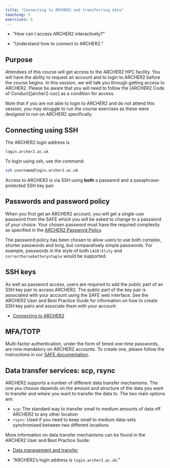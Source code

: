 ```yaml
---
title: "Connecting to ARCHER2 and transferring data"
teaching: 5
exercises: 0
---
```


:::::::::::::::::::::::::::::::::::::: questions

- "How can I access ARCHER2 interactively?"

::::::::::::::::::::::::::::::::::::::::::::::::

:::::::::::::::::::::::::::::::::::::: objectives

- "Understand how to connect to ARCHER2."

::::::::::::::::::::::::::::::::::::::::::::::::


## Purpose

Attendees of this course will get access to the ARCHER2 HPC facility.
You will have the ability to request an account and to login to ARCHER2 before the course begins.
In this session, we will talk you through getting access to ARCHER2.
Please be aware that you will need to follow the [ARCHER2 Code of Conduct][archer2-coc] as a condition for access.

Note that if you are not able to login to ARCHER2 and do not attend this session,
you may struggle to run the course exercises as these were designed to run on ARCHER2 specifically.

## Connecting using SSH

The ARCHER2 login address is

```
login.archer2.ac.uk
```

To login using ssh, use the command:


```bash
ssh username@login.archer2.ac.uk
```

Access to ARCHER2 is via SSH using **both** a password and a passphrase-protected SSH key pair.

## Passwords and password policy

When you first get an ARCHER2 account, you will get a single-use password from the SAFE which you will be asked to change to a password of your choice.
Your chosen password must have the required complexity as specified in the [ARCHER2 Password Policy](https://www.archer2.ac.uk/about/policies/passwords_usernames.html).

The password policy has been chosen to allow users to use both complex, shorter passwords and long, but comparatively simple passwords.
For example, passwords in the style of both `LA10!£lsty` and `correcthorsebatterystaple` would be supported.

## SSH keys

As well as password access, users are required to add the public part of an SSH key pair to access ARCHER2.
The public part of the key pair is associated with your account using the SAFE web interface.
See the ARCHER2 User and Best Practice Guide for information on how to create SSH key pairs and associate them with your account:

* [Connecting to ARCHER2](https://docs.archer2.ac.uk/user-guide/connecting/)

## MFA/TOTP

Multi-factor authentication, under the form of timed one-time passwords, are now mandatory on ARCHER2 accounts.
To create one, please follow the instructions in our [SAFE documentation](https://docs.archer2.ac.uk/user-guide/connecting/#mfa-time-based-one-time-passcode-totp-code).

## Data transfer services: scp, rsync

ARCHER2 supports a number of different data transfer mechanisms.
The one you choose depends on the amount and structure of the data you want to transfer and where you want to transfer the data to.
The two main options are:

* `scp`: The standard way to transfer small to medium amounts of data off ARCHER2 to any other location
* `rsync`: Used if you need to keep small to medium data-sets synchronised between two different locations

More information on data transfer mechanisms can be found in the ARCHER2 User and Best Practice Guide:

* [Data management and transfer](https://docs.archer2.ac.uk/user-guide/data/)

:::::::::::::::::::::::::::::::::::::: keypoints

- "ARCHER2's login address is `login.archer2.ac.uk`."

::::::::::::::::::::::::::::::::::::::::::::::::
